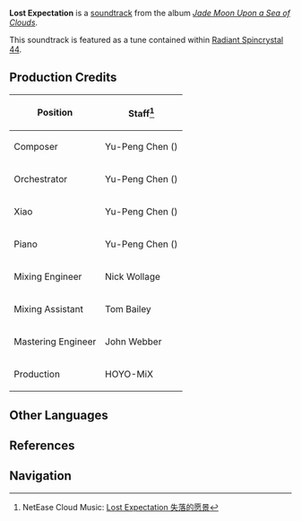 {{Soundtrack Infobox
|title          =
|image          = Jade Moon Upon a Sea of Clouds.png
|album          = Jade Moon Upon a Sea of Clouds
|disc           = 2
|number         = 65
|featured       =
|featured2      =
|featured3      =
|featured_disc  =
|featured_disc2 =
|featured_disc3 =
|youtube_id     = c0jZ7sPyouE
|youtube_time   = 2511
|spotify_id     = 2n0QsS6GAD7GUoKZ5rONNF
|played_in      = Lingju Pass; Qingxu Pool
|during         = [[Lingju Pass]], [[Qingxu Pool]], animated cutscene in ''[[The Illuminated Beast of the Sea of Clouds]]''
|domain         =
|previous       = Lone Drifter
|next           = The Realm Within (Soundtrack)
}}
'''Lost Expectation''' is a [[soundtrack]] from the album ''[[Jade Moon Upon a Sea of Clouds]]''.

This soundtrack is featured as a tune contained within [[Radiant Spincrystal 44]].

==Production Credits==
{| class="wikitable" style="text-align:left; height:0.5em"
! Position
! Staff<ref>NetEase Cloud Music: [https://music.163.com/#/song?id=1492276648 Lost Expectation 失落的愿景]</ref>
|-
! Composer
| Yu-Peng Chen ({{zh|陈致逸}})
|-
! Orchestrator
| Yu-Peng Chen ({{zh|陈致逸}})
|-
! Xiao
| Yu-Peng Chen ({{zh|陈致逸}})
|-
! Piano
| Yu-Peng Chen ({{zh|陈致逸}})
|-
! Mixing Engineer
| Nick Wollage
|-
! Mixing Assistant
| Tom Bailey
|-
! Mastering Engineer
| John Webber
|-
! Production
| HOYO-MiX
|}

==Other Languages==
{{Other Languages
|en      = Lost Expectation
|zhs     = 失落的愿景
|zhs_rm  = Shīluò de Yuànjǐng
|zht     = 失落的願景
|zht_rm  = Shīluò de Yuànjǐng
|zh_tl   = 
|ja      = 失われた望み
|ja_rm   = Ushinawareta Nozomi
|ja_tl   = Lost Expectation
|ko      = Lost Expectation<ref name="RS">{{Ref/Item|Radiant Spincrystal 44|note=Korean, Spanish, French, Russian, Thai, Vietnamese, German, Indonesian, Portuguese, Turkish}}</ref>
|es      = Lost Expectation<ref name="RS" />
|fr      = Lost Expectation<ref name="RS" />
|ru      = Lost Expectation<ref name="RS" />
|th      = Lost Expectation<ref name="RS" />
|vi      = Cảnh Vật Thất Lạc<ref name="RS" />
|vi_tl   = 
|de      = Lost Expectation<ref name="RS" />
|id      = Lost Expectation<ref name="RS" />
|pt      = Lost Expectation<ref name="RS" />
|tr      = Lost Expectation<ref name="RS" />
|it      = 
|it_tl   = 
}}

==References==
{{Reflist}}

==Navigation==
{{Soundtrack Navbox|Jade Moon Upon a Sea of Clouds}}